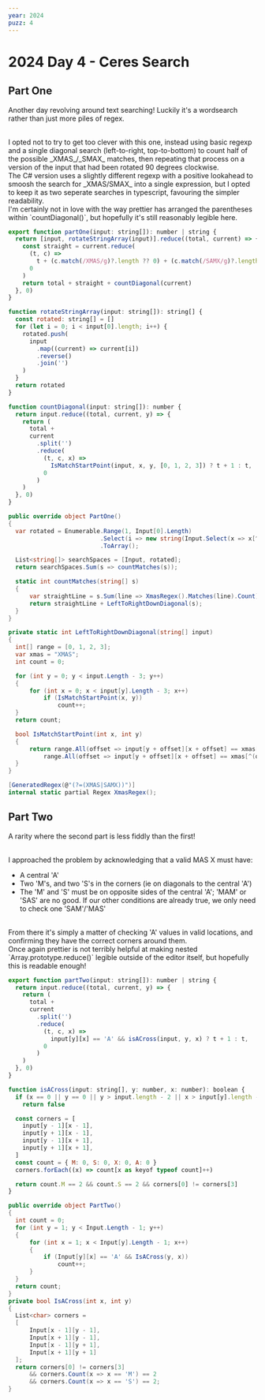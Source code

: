 ```yaml
---
year: 2024
puzz: 4
---
```


# 2024 Day 4 - Ceres Search

## Part One

Another day revolving around text searching! Luckily it's a wordsearch rather than just more piles of regex.

<br />
I opted not to try to get too clever with this one, instead using basic regexp and
a single diagonal search (left-to-right, top-to-bottom) to count half of the possible
_XMAS_/_SMAX_ matches, then repeating that process on a version of the input that
had been rotated 90 degrees clockwise.
<br />
The C# version uses a slightly different regexp with a positive lookahead to smoosh
the search for _XMAS/SMAX_ into a single expression, but I opted to keep it as two
seperate searches in typescript, favouring the simpler readability.
<br />
I'm certainly not in love with the way prettier has arranged the parentheses within
`countDiagonal()`, but hopefully it's still reasonably legible here.

<CodeBox names="typescript|C#">

```js
export function partOne(input: string[]): number | string {
  return [input, rotateStringArray(input)].reduce((total, current) => {
    const straight = current.reduce(
      (t, c) =>
        t + (c.match(/XMAS/g)?.length ?? 0) + (c.match(/SAMX/g)?.length ?? 0),
      0
    )
    return total + straight + countDiagonal(current)
  }, 0)
}

function rotateStringArray(input: string[]): string[] {
  const rotated: string[] = []
  for (let i = 0; i < input[0].length; i++) {
    rotated.push(
      input
        .map((current) => current[i])
        .reverse()
        .join('')
    )
  }
  return rotated
}

function countDiagonal(input: string[]): number {
  return input.reduce((total, current, y) => {
    return (
      total +
      current
        .split('')
        .reduce(
          (t, c, x) =>
            IsMatchStartPoint(input, x, y, [0, 1, 2, 3]) ? t + 1 : t,
          0
        )
    )
  }, 0)
}
```

```csharp
public override object PartOne()
{
  var rotated = Enumerable.Range(1, Input[0].Length)
                          .Select(i => new string(Input.Select(x => x[^i]).ToArray()))
                          .ToArray();

  List<string[]> searchSpaces = [Input, rotated];
  return searchSpaces.Sum(s => countMatches(s));

  static int countMatches(string[] s)
  {
      var straightLine = s.Sum(line => XmasRegex().Matches(line).Count);
      return straightLine + LeftToRightDownDiagonal(s);
  }
}

private static int LeftToRightDownDiagonal(string[] input)
{
  int[] range = [0, 1, 2, 3];
  var xmas = "XMAS";
  int count = 0;

  for (int y = 0; y < input.Length - 3; y++)
  {
      for (int x = 0; x < input[y].Length - 3; x++)
          if (IsMatchStartPoint(x, y))
              count++;
  }
  return count;

  bool IsMatchStartPoint(int x, int y)
  {
      return range.All(offset => input[y + offset][x + offset] == xmas[offset]) ||
          range.All(offset => input[y + offset][x + offset] == xmas[^(offset + 1)]);
  }
}

[GeneratedRegex(@"(?=(XMAS|SAMX))")]
internal static partial Regex XmasRegex();
```

</CodeBox>

## Part Two

A rarity where the second part is less fiddly than the first!

<br />I approached the problem by acknowledging that a valid MAS X must have:

- A central 'A'
- Two 'M's, and two 'S's in the corners (ie on diagonals to the central 'A')
- The 'M' and 'S' must be on opposite sides of the central 'A'; 'MAM' or 'SAS' are no good. If our other conditions are already true, we only need to check one 'SAM'/'MAS'

<br />
From there it's simply a matter of checking 'A' values in valid locations, and confirming
they have the correct corners around them.
<br />
Once again prettier is not terribly helpful at making nested `Array.prototype.reduce()`
legible outside of the editor itself, but hopefully this is readable enough!

<CodeBox names="typescript|C#">

```js
export function partTwo(input: string[]): number | string {
  return input.reduce((total, current, y) => {
    return (
      total +
      current
        .split('')
        .reduce(
          (t, c, x) =>
            input[y][x] == 'A' && isACross(input, y, x) ? t + 1 : t,
          0
        )
    )
  }, 0)
}

function isACross(input: string[], y: number, x: number): boolean {
  if (x == 0 || y == 0 || y > input.length - 2 || x > input[y].length - 2)
    return false

  const corners = [
    input[y - 1][x - 1],
    input[y + 1][x - 1],
    input[y - 1][x + 1],
    input[y + 1][x + 1],
  ]
  const count = { M: 0, S: 0, X: 0, A: 0 }
  corners.forEach((x) => count[x as keyof typeof count]++)

  return count.M == 2 && count.S == 2 && corners[0] != corners[3]
}
```

```csharp
public override object PartTwo()
{
  int count = 0;
  for (int y = 1; y < Input.Length - 1; y++)
  {
      for (int x = 1; x < Input[y].Length - 1; x++)
      {
          if (Input[y][x] == 'A' && IsACross(y, x))
              count++;
      }
  }
  return count;
}
private bool IsACross(int x, int y)
{
  List<char> corners =
  [
      Input[x - 1][y - 1],
      Input[x + 1][y - 1],
      Input[x - 1][y + 1],
      Input[x + 1][y + 1]
  ];
  return corners[0] != corners[3]
      && corners.Count(x => x == 'M') == 2
      && corners.Count(x => x == 'S') == 2;
}
```

</CodeBox>
